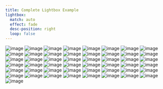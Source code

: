 ```yaml
---
title: Complete Lightbox Example
lightbox:
  match: auto
  effect: fade
  desc-position: right
  loop: false
---
```


![image](images/fieldwork/photo_2025-07-03_14-21-17.jpg){group="my-gallery"}
![image](images/fieldwork/photo_2025-07-03_14-21-33.jpg){group="my-gallery"}
![image](images/fieldwork/photo_2025-07-03_14-21-48.jpg){group="my-gallery"}
![image](images/fieldwork/photo_2025-07-03_14-21-57.jpg){group="my-gallery"}
![image](images/fieldwork/photo_2025-07-03_14-22-08.jpg){group="my-gallery"}
![image](images/fieldwork/photo_2025-07-03_14-22-11.jpg){group="my-gallery"}
![image](images/fieldwork/photo_2025-07-03_14-22-14.jpg){group="my-gallery"}
![image](images/fieldwork/photo_2025-07-03_14-22-17.jpg){group="my-gallery"}
![image](images/fieldwork/photo_2025-07-03_14-22-21.jpg){group="my-gallery"}
![image](images/fieldwork/photo_2025-07-03_14-22-24.jpg){group="my-gallery"}
![image](images/fieldwork/photo_2025-07-03_14-22-28.jpg){group="my-gallery"}
![image](images/fieldwork/photo_2025-07-03_14-22-32.jpg){group="my-gallery"}
![image](images/fieldwork/photo_2025-07-03_14-22-38.jpg){group="my-gallery"}
![image](images/fieldwork/photo_2025-07-03_14-22-41.jpg){group="my-gallery"}
![image](images/fieldwork/photo_2025-07-03_14-22-44.jpg){group="my-gallery"}
![image](images/fieldwork/photo_2025-07-03_14-22-47.jpg){group="my-gallery"}
![image](images/fieldwork/photo_2025-07-03_14-22-53.jpg){group="my-gallery"}
![image](images/fieldwork/photo_2025-07-03_14-22-56.jpg){group="my-gallery"}
![image](images/fieldwork/photo_2025-07-03_14-22-59.jpg){group="my-gallery"}
![image](images/fieldwork/photo_2025-07-03_14-23-03.jpg){group="my-gallery"}
![image](images/fieldwork/photo_2025-07-03_14-23-06.jpg){group="my-gallery"}
![image](images/fieldwork/photo_2025-07-03_14-23-10.jpg){group="my-gallery"}
![image](images/fieldwork/photo_2025-07-03_14-23-12.jpg){group="my-gallery"}
![image](images/fieldwork/photo_2025-07-03_14-23-15.jpg){group="my-gallery"}
![image](images/fieldwork/photo_2025-07-03_14-23-20.jpg){group="my-gallery"}
![image](images/fieldwork/photo_2025-07-03_14-23-23.jpg){group="my-gallery"}
![image](images/fieldwork/photo_2025-07-03_14-23-26.jpg){group="my-gallery"}
![image](images/fieldwork/photo_2025-07-03_14-23-39.jpg){group="my-gallery"}
![image](images/fieldwork/photo_2025-07-03_14-23-42.jpg){group="my-gallery"}
![image](images/fieldwork/photo_2025-07-03_14-23-44.jpg){group="my-gallery"}
![image](images/fieldwork/photo_2025-07-03_14-23-53.jpg){group="my-gallery"}
![image](images/fieldwork/photo_2025-07-03_14-24-00.jpg){group="my-gallery"}
![image](images/fieldwork/photo_2025-07-03_14-24-06.jpg){group="my-gallery"}
![image](images/fieldwork/photo_2025-07-03_14-24-14.jpg){group="my-gallery"}
![image](images/fieldwork/photo_2025-07-03_14-24-18.jpg){group="my-gallery"}
![image](images/fieldwork/photo_2025-07-03_14-24-20.jpg){group="my-gallery"}
![image](images/fieldwork/photo_2025-07-03_14-24-23.jpg){group="my-gallery"}
![image](images/fieldwork/photo_2025-07-03_14-24-27.jpg){group="my-gallery"}
![image](images/fieldwork/photo_2025-07-03_14-24-37.jpg){group="my-gallery"}
![image](images/fieldwork/photo_2025-07-03_14-24-40.jpg){group="my-gallery"}
![image](images/fieldwork/photo_2025-07-03_14-24-47.jpg){group="my-gallery"}
![image](images/fieldwork/photo_2025-07-03_14-24-54.jpg){group="my-gallery"}
![image](images/fieldwork/photo_2025-07-03_14-24-58.jpg){group="my-gallery"}
![image](images/fieldwork/photo_2025-07-03_14-25-01.jpg){group="my-gallery"}
![image](images/fieldwork/photo_2025-07-03_14-25-12.jpg){group="my-gallery"}
![image](images/fieldwork/photo_2025-07-03_14-25-14.jpg){group="my-gallery"}
![image](images/fieldwork/photo_2025-07-03_14-25-18.jpg){group="my-gallery"}
![image](images/fieldwork/photo_2025-07-03_14-25-33.jpg){group="my-gallery"}
![image](images/fieldwork/photo_2025-07-03_14-25-41.jpg){group="my-gallery"}

